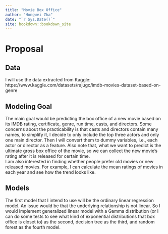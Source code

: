 ```yaml
--- 
title: "Movie Box Office"
author: "Hongwei Zha"
date: "`r Sys.Date()`"
site: bookdown::bookdown_site
---
```


# Proposal

## Data
I will use the data extracted from Kaggle: https://www.kaggle.com/datasets/rajugc/imdb-movies-dataset-based-on-genre

## Modeling Goal
The main goal would be predicting the box office of a new movie based on its IMDB rating, certificate, genre, run time, casts, and directors. Some concerns about the practicability is that casts and directors contain many names, to simplify it, I decide to only include the top three actors and only one  main director. Then I will convert them to dummy variables, i.e., each actor or director as a feature. Also note that, what we want to predict is the ultimate gross box office of the movie, so we can collect the new movie's rating after it is released for certain time.  
I am also interested in finding whether people prefer old movies or new released movies. For example, I can calculate the mean ratings of movies in each year and see how the trend looks like. 

## Models
The first model that I intend to use will be the ordinary linear regression model. An issue would be that the underlying relationship is not linear. So I would implement generalized linear model with a Gamma distribution (or I can do some tests to see what kind of exponential distributions that box office is closet to) as the second, decision tree as the third, and random forest as the fourth model. 